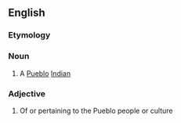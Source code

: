 ==English==
{{wikipedia|Puebloan peoples}}

===Etymology===
{{suffix|en|Pueblo|an}}

===Noun===
{{en-noun}}

# A [[Pueblo]] [[Indian]]

===Adjective===
{{en-adj}}

# Of or pertaining to the Pueblo people or culture